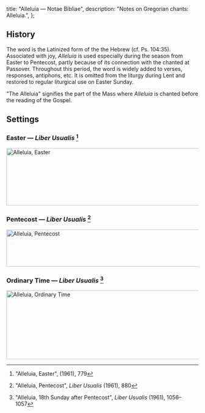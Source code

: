   title: "Alleluia — Notae Bibliae",
  description: "Notes on Gregorian chants: Alleluia.",
};

<Initial text="Alleluia" />

## History

The word *<Definition lang="latin" anchor="alleluia" text='"Alleluia"' />* is the Latinized form of the the Hebrew *<Definition lang="hebrew" anchor="halleluya" text='"hallelujah"' />* (cf. Ps. 104:35). Associated with joy, *Alleluia* is used especially during the season from Easter to Pentecost, partly because of its connection with the <Definition lang="hebrew" anchor="hallel" text="Egyptian Hallel Psalms" /> chanted at Passover. Throughout this period, the word is widely added to verses, responses, antiphons, etc. It is omitted from the liturgy during Lent and restored to regular liturgical use on Easter Sunday.

"The Alleluia" signifies the part of the Mass where *Alleluia* is chanted before the reading of the Gospel.

## Settings

### Easter — *Liber Usualis* [^1]

<Image
  src="/chants/alleluia-easter.svg"
  alt="Alleluia, Easter"
  width="600"
  height="150"
/>

### Pentecost — *Liber Usualis* [^2]

<Image
  src="/chants/alleluia-pentecost.svg"
  alt="Alleluia, Pentecost"
  width="600"
  height="97"
/>

### Ordinary Time — *Liber Usualis* [^3]

<Image
  src="/chants/alleluia.svg"
  alt="Alleluia, Ordinary Time"
  width="600"
  height="180"
/>

[^1]: "Alleluia, Easter", *<Definition lang="latin" anchor="liber-usualis" text="Liber Usualis" />* (1961), 779
[^2]: "Alleluia, Pentecost", *Liber Usualis* (1961), 880
[^3]: "Alleluia, 18th Sunday after Pentecost", *Liber Usualis* (1961), 1056–1057
